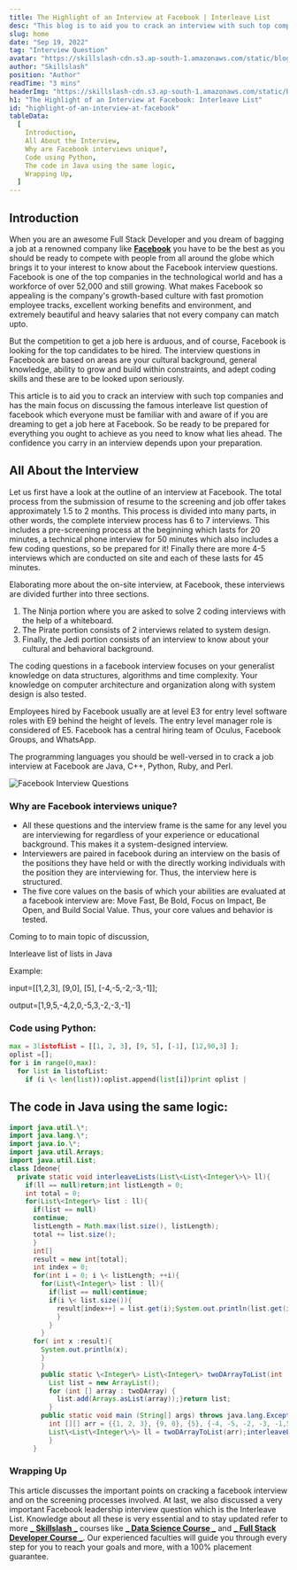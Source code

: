 ```yaml
---
title: The Highlight of an Interview at Facebook | Interleave List
desc: "This blog is to aid you to crack an interview with such top companies and has the main focus on discussing the famous interleave list question of facebook"
slug: home
date: "Sep 19, 2022"
tag: "Interview Question"
avatar: "https://skillslash-cdn.s3.ap-south-1.amazonaws.com/static/blog/avatar-01.webp"
author: "Skillslash"
position: "Author"
readTime: "3 mins"
headerImg: "https://skillslash-cdn.s3.ap-south-1.amazonaws.com/static/blog/highlights-of-Facebook-interview-questions-19th-sept-22-blog-header.webp"
h1: "The Highlight of an Interview at Facebook: Interleave List"
id: "highlight-of-an-interview-at-facebook"
tableData:
  [
    Introduction,
    All About the Interview,
    Why are Facebook interviews unique?,
    Code using Python,
    The code in Java using the same logic,
    Wrapping Up,
  ]
---
```


## Introduction

When you are an awesome Full Stack Developer and you dream of bagging a job at a renowned company like [**Facebook**](https://www.facebook.com/) you have to be the best as you should be ready to compete with people from all around the globe which brings it to your interest to know about the Facebook interview questions. Facebook is one of the top companies in the technological world and has a workforce of over 52,000 and still growing. What makes Facebook so appealing is the company's growth-based culture with fast promotion employee tracks, excellent working benefits and environment, and extremely beautiful and heavy salaries that not every company can match upto.

But the competition to get a job here is arduous, and of course, Facebook is looking for the top candidates to be hired. The interview questions in Facebook are based on areas are your cultural background, general knowledge, ability to grow and build within constraints, and adept coding skills and these are to be looked upon seriously.

This article is to aid you to crack an interview with such top companies and has the main focus on discussing the famous interleave list question of facebook which everyone must be familiar with and aware of if you are dreaming to get a job here at Facebook. So be ready to be prepared for everything you ought to achieve as you need to know what lies ahead. The confidence you carry in an interview depends upon your preparation.

## All About the Interview

Let us first have a look at the outline of an interview at Facebook. The total process from the submission of resume to the screening and job offer takes approximately 1.5 to 2 months. This process is divided into many parts, in other words, the complete interview process has 6 to 7 interviews. This includes a pre-screening process at the beginning which lasts for 20 minutes, a technical phone interview for 50 minutes which also includes a few coding questions, so be prepared for it! Finally there are more 4-5 interviews which are conducted on site and each of these lasts for 45 minutes.

Elaborating more about the on-site interview, at Facebook, these interviews are divided further into three sections.

1. The Ninja portion where you are asked to solve 2 coding interviews with the help of a whiteboard.
2. The Pirate portion consists of 2 interviews related to system design.
3. Finally, the Jedi portion consists of an interview to know about your cultural and behavioral background.

The coding questions in a facebook interview focuses on your generalist knowledge on data structures, algorithms and time complexity. Your knowledge on computer architecture and organization along with system design is also tested.

Employees hired by Facebook usually are at level E3 for entry level software roles with E9 behind the height of levels. The entry level manager role is considered of E5. Facebook has a central hiring team of Oculus, Facebook Groups, and WhatsApp.

The programming languages you should be well-versed in to crack a job interview at Facebook are Java, C++, Python, Ruby, and Perl.

![Facebook Interview Questions](https://skillslash-cdn.s3.ap-south-1.amazonaws.com/static/blog/Facebook-interview-question-middle-logo-19th-sept-22-blog.webp)

### Why are Facebook interviews unique?

- All these questions and the interview frame is the same for any level you are interviewing for regardless of your experience or educational background. This makes it a system-designed interview.
- Interviewers are paired in facebook during an interview on the basis of the positions they have held or with the directly working individuals with the position they are interviewing for. Thus, the interview here is structured.
- The five core values on the basis of which your abilities are evaluated at a facebook interview are: Move Fast, Be Bold, Focus on Impact, Be Open, and Build Social Value. Thus, your core values and behavior is tested.

Coming to to main topic of discussion,

Interleave list of lists in Java

Example:

input=[[1,2,3], [9,0], [5], [-4,-5,-2,-3,-1]];

output=[1,9,5,-4,2,0,-5,3,-2,-3,-1]

### Code using Python:

```Python
max = 3listofList = [[1, 2, 3], [9, 5], [-1], [12,90,3] ];
oplist =[];
for i in range(0,max):
  for list in listofList:
    if (i \< len(list)):oplist.append(list[i])print oplist |

```

## The code in Java using the same logic:

```Java
import java.util.\*;
import java.lang.\*;
import java.io.\*;
import java.util.Arrays;
import java.util.List;
class Ideone{
  private static void interleaveLists(List\<List\<Integer\>\> ll){
    if(ll == null)return;int listLength = 0;
    int total = 0;
    for(List\<Integer\> list : ll){
      if(list == null)
      continue;
      listLength = Math.max(list.size(), listLength);
      total += list.size();
      }
      int[]
      result = new int[total];
      int index = 0;
      for(int i = 0; i \< listLength; ++i){
        for(List\<Integer\> list : ll){
          if(list == null)continue;
          if(i \< list.size()){
            result[index++] = list.get(i);System.out.println(list.get(i));
            }
          }
        }
      for( int x :result){
        System.out.println(x);
        }
        }
        public static \<Integer\> List\<Integer\> twoDArrayToList(int [][] twoDArray) {
          List list = new ArrayList();
          for (int [] array : twoDArray) {
            list.add(Arrays.asList(array));}return list;
          }
        public static void main (String[] args) throws java.lang.Exception{
          int [][] arr = {{1, 2, 3}, {9, 0}, {5}, {-4, -5, -2, -3, -1,5,2}};
          List\<List\<Integer\>\> ll = twoDArrayToList(arr);interleaveLists(ll);
          }
      }
```

### Wrapping Up

This article discusses the important points on cracking a facebook interview and on the screening processes involved. At last, we also discussed a very important Facebook leadership interview question which is the Interleave List. Knowledge about all these is very essential and to stay updated refer to more [_ **Skillslash** _](https://skillslash.com/) courses like [_ **Data Science Course** _](https://skillslash.com/data-science-course-in-bangalore) and [_ **Full Stack Developer Course** _](https://skillslash.com/full-stack-developer-course-in-bangalore). Our experienced faculties will guide you through every step for you to reach your goals and more, with a 100% placement guarantee.
